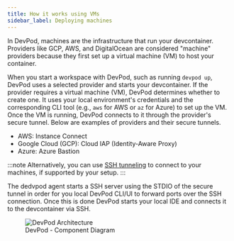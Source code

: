 ```yaml
---
title: How it works using VMs
sidebar_label: Deploying machines
---
```



In DevPod, machines are the infrastructure that run your devcontainer. Providers like GCP, AWS, and DigitalOcean are considered "machine" providers because they first set up a virtual machine (VM) to host your container.
 
When you start a workspace with DevPod, such as running `devpod up`, DevPod uses a selected provider and starts your devcontainer. 
If the provider requires a virtual machine (VM), DevPod determines whether to create one. It uses your local environment's credentials and the corresponding CLI tool (e.g., `aws` for AWS or `az` for Azure) to set up the VM. 
Once the VM is running, DevPod connects to it through the provider's secure tunnel. Below are examples of providers and their secure tunnels.

- AWS: Instance Connect
- Google Cloud (GCP): Cloud IAP (Identity-Aware Proxy)
- Azure: Azure Bastion

:::note
Alternatively, you can use [SSH tunneling](https://www.ssh.com/academy/ssh/tunneling-example) to connect to your machines, if supported by your setup.
::: 

The dedvpod agent starts a SSH server using the STDIO of the secure tunnel in order for you local DevPod CLI/UI to forward ports over the SSH connection. Once this is done DevPod starts your local 
IDE and connects it to the devcontainer via SSH.

<figure>
  <img src="/docs/media/c4_machines.png" alt="DevPod Architecture" />
  <figcaption>DevPod - Component Diagram</figcaption>
</figure>

